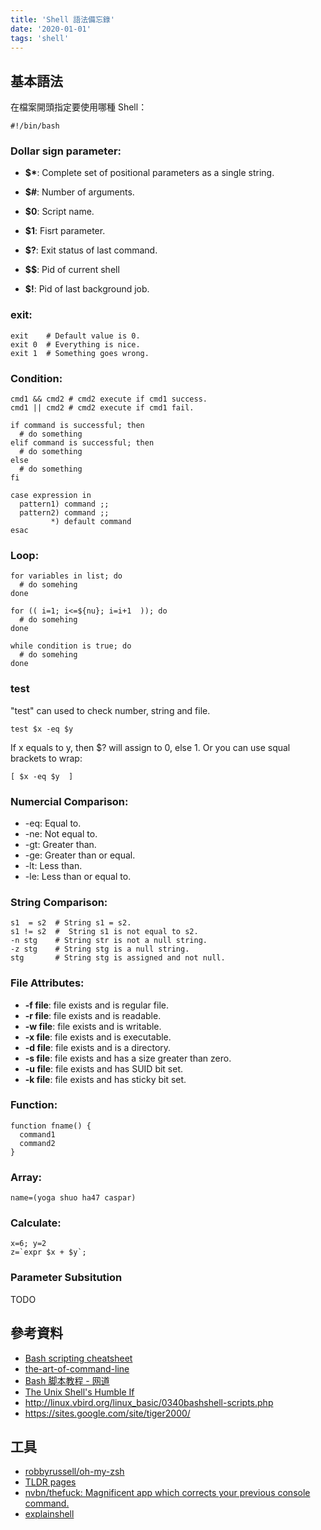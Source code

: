 ```yaml
---
title: 'Shell 語法備忘錄'
date: '2020-01-01'
tags: 'shell'
---
```


## 基本語法

在檔案開頭指定要使用哪種 Shell：

```shell
#!/bin/bash
```

### Dollar sign parameter:

- **\$\***: Complete set of positional parameters as a single string.
- **\$#**: Number of arguments.
- **\$0**: Script name.
- **\$1**: Fisrt parameter.

- **\$?**: Exit status of last command.
- **\$\$**: Pid of current shell
- **\$!**: Pid of last background job.

### exit:

```
exit    # Default value is 0.
exit 0  # Everything is nice.
exit 1  # Something goes wrong.
```

### Condition:

```shell
cmd1 && cmd2 # cmd2 execute if cmd1 success.
cmd1 || cmd2 # cmd2 execute if cmd1 fail.

if command is successful; then
  # do something
elif command is successful; then
  # do something
else
  # do something
fi

case expression in
  pattern1) command ;;
  pattern2) command ;;
         *) default command
esac
```

### Loop:

```shell
for variables in list; do
  # do somehing
done

for (( i=1; i<=${nu}; i=i+1  )); do
  # do somehing
done

while condition is true; do
  # do somehing
done
```

### test

"test" can used to check number, string and file.

```shell
test $x -eq $y
```

If x equals to y, then \$? will assign to 0, else 1.
Or you can use squal brackets to wrap:

```shell
[ $x -eq $y  ]
```

### Numercial Comparison:

- -eq: Equal to.
- -ne: Not equal to.
- -gt: Greater than.
- -ge: Greater than or equal.
- -lt: Less than.
- -le: Less than or equal to.

### String Comparison:

```shell
s1  = s2  # String s1 = s2.
s1 != s2  #  String s1 is not equal to s2.
-n stg    # String str is not a null string.
-z stg    # String stg is a null string.
stg       # String stg is assigned and not null.
```

### File Attributes:

- **-f file**: file exists and is regular file.
- **-r file**: file exists and is readable.
- **-w file**: file exists and is writable.
- **-x file**: file exists and is executable.
- **-d file**: file exists and is a directory.
- **-s file**: file exists and has a size greater than zero.
- **-u file**: file exists and has SUID bit set.
- **-k file**: file exists and has sticky bit set.

### Function:

```
function fname() {
  command1
  command2
}
```

### Array:

```
name=(yoga shuo ha47 caspar)
```

### Calculate:

```shell
x=6; y=2
z=`expr $x + $y`;
```

### Parameter Subsitution

TODO

## 參考資料

- [Bash scripting cheatsheet](https://devhints.io/bash)
- [the-art-of-command-line](https://github.com/jlevy/the-art-of-command-line)
- [Bash 脚本教程 - 网道](https://wangdoc.com/bash/index.html)
- [The Unix Shell's Humble If](https://thoughtbot.com/blog/the-unix-shells-humble-if)
- http://linux.vbird.org/linux_basic/0340bashshell-scripts.php
- https://sites.google.com/site/tiger2000/

## 工具

- [robbyrussell/oh-my-zsh](https://github.com/robbyrussell/oh-my-zsh)
- [TLDR pages](http://tldr-pages.github.io/)
- [nvbn/thefuck: Magnificent app which corrects your previous console command.](https://github.com/nvbn/thefuck)
- [explainshell](http://explainshell.com/)
